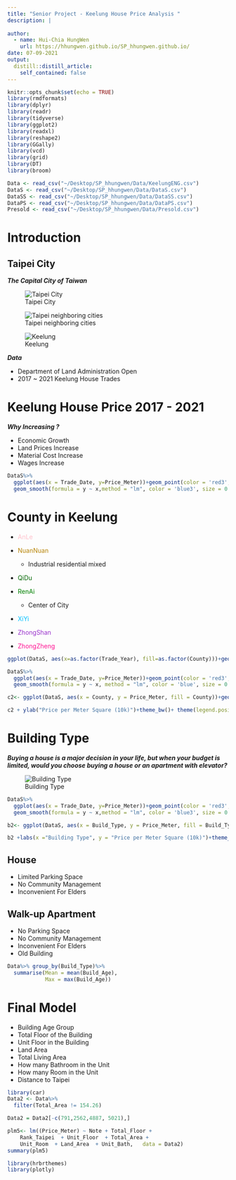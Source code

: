 ```yaml
---
title: "Senior Project - Keelung House Price Analysis "
description: |
  
author:
  - name: Hui-Chia HungWen
    url: https://hhungwen.github.io/SP_hhungwen.github.io/
date: 07-09-2021
output:
  distill::distill_article:
    self_contained: false
---
```



```r
knitr::opts_chunk$set(echo = TRUE)
library(rmdformats)
library(dplyr)
library(readr)
library(tidyverse)
library(ggplot2)
library(readxl)
library(reshape2)
library(GGally)
library(vcd)
library(grid)
library(DT)
library(broom)

Data <- read_csv("~/Desktop/SP_hhungwen/Data/KeelungENG.csv")
DataS <- read_csv("~/Desktop/SP_hhungwen/Data/DataS.csv")
DataSS <- read_csv("~/Desktop/SP_hhungwen/Data/DataSS.csv")
DataPS <- read_csv("~/Desktop/SP_hhungwen/Data/DataPS.csv")
Presold <- read_csv("~/Desktop/SP_hhungwen/Data/Presold.csv")
```
# Introduction

## Taipei City
***The Capital City of Taiwan***


![Taipei City](Data/taiwan4.png)



![Taipei neighboring cities](Data/taiwan2.png)

![Keelung](Data/taiwan3.jpg)

***Data***  

- Department of Land Administration Open 
- 2017 ~ 2021 Keelung House Trades


# Keelung House Price 2017 - 2021 

***Why Increasing ?***

- Economic Growth
- Land Prices Increase
- Material Cost Increase
- Wages Increase


```r
DataS%>%
  ggplot(aes(x = Trade_Date, y=Price_Meter))+geom_point(color = 'red3', size = 0.2)+
  geom_smooth(formula = y ~ x,method = "lm", color = 'blue3', size = 0.5, se=FALSE)+theme_bw()
```




# County in Keelung

- <p style="color:pink">AnLe</p>
- <p style="color:darkgoldenrod">NuanNuan</p> - Industrial residential mixed
- <p style="color:darkgreen">QiDu</p>
- <p style="color:green">RenAi</p> - Center of City
- <p style="color:deepskyblue">XiYi</p> 
- <p style="color:darkorchid">ZhongShan</p>
- <p style="color:deeppink">ZhongZheng</p>

```r

ggplot(DataS, aes(x=as.factor(Trade_Year), fill=as.factor(County)))+geom_bar()+theme_bw()
```



```r
DataS%>%
  ggplot(aes(x = Trade_Date, y=Price_Meter))+geom_point(color = 'red3', size = 0.2)+
  geom_smooth(formula = y ~ x, method = "lm", color = 'blue', size = 0.5, se=FALSE)+facet_wrap(~County)+theme_bw()
```


```r

c2<- ggplot(DataS, aes(x = County, y = Price_Meter, fill = County))+geom_boxplot()+theme(axis.text.x = element_text(size = 5)) 

c2 + ylab("Price per Meter Square (10k)")+theme_bw()+ theme(legend.position = "none")

```



# Building Type

***Buying a house is a major decision in your life, but when your budget is limited, would you choose buying a house or an apartment with elevator?***

![Building Type](Data/building.png)





```r
DataS%>%
  ggplot(aes(x = Trade_Date, y=Price_Meter))+geom_point(color = 'red3', size = 0.2)+
  geom_smooth(formula = y ~ x,method = "lm", color = 'blue3', size = 0.5, se=FALSE)+facet_wrap(~Build_Type)+theme_bw()
```

```r

b2<- ggplot(DataS, aes(x = Build_Type, y = Price_Meter, fill = Build_Type))+geom_boxplot()+theme(axis.text.x = element_text(size = 5)) 

b2 +labs(x ="Building Type", y = "Price per Meter Square (10k)")+theme_bw()+coord_flip()+ theme(legend.position = "none")


```

## House

- Limited Parking Space
- No Community Management
- Inconvenient For Elders

## Walk-up Apartment 

- No Parking Space
- No Community Management
- Inconvenient For Elders
- Old Building

```r
Data%>% group_by(Build_Type)%>%
  summarise(Mean = mean(Build_Age),
            Max = max(Build_Age))
```


# Final Model


- Building Age Group
- Total Floor of the Building
- Unit Floor in the Building
- Land Area
- Total Living Area
- How many Bathroom in the Unit
- How many Room in the Unit
- Distance to Taipei


```r
library(car)
Data2 <- Data%>%
  filter(Total_Area != 154.26) 

Data2 = Data2[-c(791,2562,4887, 5021),]

```
```r
plm5<- lm((Price_Meter) ~ Note + Total_Floor + 
    Rank_Taipei  + Unit_Floor  + Total_Area +
    Unit_Room  + Land_Area  + Unit_Bath,   data = Data2)
summary(plm5)
```




```r
library(hrbrthemes)
library(plotly)
```
